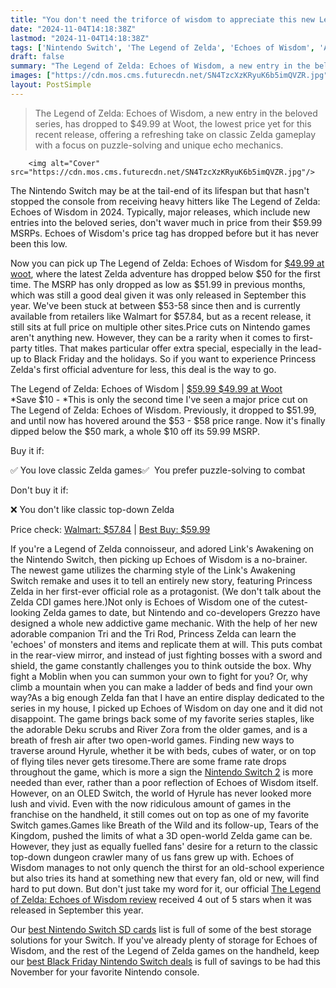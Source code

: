 ```yaml
---
title: "You don't need the triforce of wisdom to appreciate this new Legend of Zelda price cut"
date: "2024-11-04T14:18:38Z"
lastmod: "2024-11-04T14:18:38Z"
tags: ['Nintendo Switch', 'The Legend of Zelda', 'Echoes of Wisdom', 'Action Adventure', 'Role Playing', 'RPG']
draft: false
summary: "The Legend of Zelda: Echoes of Wisdom, a new entry in the beloved series, has dropped to $49.99 at Woot, the lowest price yet for this recent release, offering a refreshing take on classic Zelda gameplay with a focus on puzzle-solving and unique echo mechanics."
images: ["https://cdn.mos.cms.futurecdn.net/SN4TzcXzKRyuK6b5imQVZR.jpg"]
layout: PostSimple
---
```

> The Legend of Zelda: Echoes of Wisdom, a new entry in the beloved series, has dropped to $49.99 at Woot, the lowest price yet for this recent release, offering a refreshing take on classic Zelda gameplay with a focus on puzzle-solving and unique echo mechanics.


        <img alt="Cover" src="https://cdn.mos.cms.futurecdn.net/SN4TzcXzKRyuK6b5imQVZR.jpg"/>
        
The Nintendo Switch may be at the tail-end of its lifespan but that hasn't stopped the console from receiving heavy hitters like The Legend of Zelda: Echoes of Wisdom in 2024. Typically, major releases, which include new entries into the beloved series, don't waver much in price from their $59.99 MSRPs. Echoes of Wisdom's price tag has dropped before but it has never been this low.

Now you can pick up The Legend of Zelda: Echoes of Wisdom for [$49.99 at woot](https://www.anrdoezrs.net/click-8150600-13527013?sid=grd-us-1241016859544922966&url=https://electronics.woot.com/offers/the-legend-of-zelda-echoes-of-wisdom-3), where the latest Zelda adventure has dropped below $50 for the first time. The MSRP has only dropped as low as $51.99 in previous months, which was still a good deal given it was only released in September this year. We've been stuck at between $53-58 since then and is currently available from retailers like Walmart for $57.84, but as a recent release, it still sits at full price on multiple other sites.Price cuts on Nintendo games aren't anything new. However, they can be a rarity when it comes to first-party titles. That makes particular offer extra special, especially in the lead-up to Black Friday and the holidays. So if you want to experience Princess Zelda's first official adventure for less, this deal is the way to go.

The Legend of Zelda: Echoes of Wisdom | [$59.99 $49.99 at Woot](https://www.anrdoezrs.net/click-8150600-13527013?sid=grd-us-7909375077476181365&url=https://electronics.woot.com/offers/the-legend-of-zelda-echoes-of-wisdom-3)[<br/>](https://target.georiot.com/Proxy.ashx?tsid=8426&GR_URL=https%3A%2F%2Famazon.com%2FFinal-Fantasy-VII-Rebirth-PlayStation-5%2Fdp%2FB0CGXZQ4CD%3Ftag%3Dhawk-future-20%26ascsubtag%3Dgrd-us-7909375077476181365-20)*Save $10 - *This is only the second time I've seen a major price cut on The Legend of Zelda: Echoes of Wisdom. Previously, it dropped to $51.99, and until now has hovered around the $53 - $58 price range. Now it's finally dipped below the $50 mark, a whole $10 off its 59.99 MSRP. 

Buy it if: 

✅ You love classic Zelda games✅  You prefer puzzle-solving to combat

Don't buy it if: 

❌ You don't like classic top-down Zelda 

Price check: [Walmart: $57.84](https://goto.walmart.com/c/1943169/565706/9383?subId1=grd-us-7909375077476181365&sharedId=hawk&u=https%3A%2F%2Fwww.walmart.com%2Fip%2FThe-Legend-of-Zelda-Echoes-of-Wisdom%2F10132467127%3FclassType%3DREGULAR%26athbdg%3DL1600%26from%3D%2Fsearch) | [Best Buy: $59.99](https://shop-links.co/link?skuId=6509219&publisher_slug=future&exclusive=1&u1=grd-us-7909375077476181365&url=https%3A%2F%2Fwww.bestbuy.com%2Fsite%2Fthe-legend-of-zelda-echoes-of-wisdom-nintendo-switch-oled-model-nintendo-switch-nintendo-switch-lite%2F6509219.p%3FskuId%3D6509219&article_name=You%20don't%20need%20the%20triforce%20of%20wisdom%20to%20appreciate%20this%20new%20Legend%20of%20Zelda%20price%20cut&article_url=https%3A%2F%2Fwww.gamesradar.com%2Fgames%2Fit-wont-take-the-triforce-of-wisdom-to-appreciate-this-new-echoes-of-wisdom-price-cut%2F%2Fgames%2Fit-wont-take-the-triforce-of-wisdom-to-appreciate-this-new-echoes-of-wisdom-price-cut)



If you're a Legend of Zelda connoisseur, and adored Link's Awakening on the Nintendo Switch, then picking up Echoes of Wisdom is a no-brainer. The newest game utilizes the charming style of the Link's Awakening Switch remake and uses it to tell an entirely new story, featuring Princess Zelda in her first-ever official role as a protagonist. (We don't talk about the Zelda CDI games here.)Not only is Echoes of Wisdom one of the cutest-looking Zelda games to date, but Nintendo and co-developers Grezzo have designed a whole new addictive game mechanic. With the help of her new adorable companion Tri and the Tri Rod, Princess Zelda can learn the 'echoes' of monsters and items and replicate them at will. This puts combat in the rear-view mirror, and instead of just fighting bosses with a sword and shield, the game constantly challenges you to think outside the box. Why fight a Moblin when you can summon your own to fight for you? Or, why climb a mountain when you can make a ladder of beds and find your own way?As a big enough Zelda fan that I have an entire display dedicated to the series in my house, I picked up Echoes of Wisdom on day one and it did not disappoint. The game brings back some of my favorite series staples, like the adorable Deku scrubs and River Zora from the older games, and is a breath of fresh air after two open-world games. Finding new ways to traverse around Hyrule, whether it be with beds, cubes of water, or on top of flying tiles never gets tiresome.There are some frame rate drops throughout the game, which is more a sign the [Nintendo Switch 2](https://www.gamesradar.com/nintendo-switch-2-guide/) is more needed than ever, rather than a poor reflection of Echoes of Wisdom itself. However, on an OLED Switch, the world of Hyrule has never looked more lush and vivid. Even with the now ridiculous amount of games in the franchise on the handheld, it still comes out on top as one of my favorite Switch games.Games like Breath of the Wild and its follow-up, Tears of the Kingdom, pushed the limits of what a 3D open-world Zelda game can be. However, they just as equally fuelled fans' desire for a return to the classic top-down dungeon crawler many of us fans grew up with. Echoes of Wisdom manages to not only quench the thirst for an old-school experience but also tries its hand at something new that every fan, old or new, will find hard to put down. But don't just take my word for it, our official [The Legend of Zelda: Echoes of Wisdom review](https://www.gamesradar.com/games/the-legend-of-zelda/the-legend-of-zelda-echoes-of-wisdom-review/) received 4 out of 5 stars when it was released in September this year.

Our [best Nintendo Switch SD cards](https://www.gamesradar.com/nintendo-switch-sd-card-deals/) list is full of some of the best storage solutions for your Switch. If you've already plenty of storage for Echoes of Wisdom, and the rest of the Legend of Zelda games on the handheld, keep our [best Black Friday Nintendo Switch deals](https://www.gamesradar.com/black-friday-nintendo-switch-deals/) is full of savings to be had this November for your favorite Nintendo console.
        